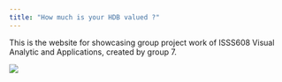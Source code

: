 ```yaml
---
title: "How much is your HDB valued ?"
---
```


This is the website for showcasing group project work of ISSS608 Visual Analytic and Applications, created by group 7.

![](images/IsItTimeToSellYourHDBFalt.png){fig-align="center"}
